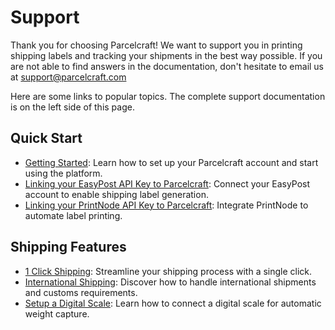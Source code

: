 # Support

Thank you for choosing Parcelcraft! We want to support you in printing shipping labels and tracking your shipments in the best way possible. If you are not able to find answers in the documentation, don't hesitate to email us at [support@parcelcraft.com](mailto:support@parcelcraft.com)

Here are some links to popular topics. The complete support documentation is on the left side of this page.

## Quick Start
- [Getting Started](/getting-started): Learn how to set up your Parcelcraft account and start using the platform.
- [Linking your EasyPost API Key to Parcelcraft](/getting-started/setup-easypost): Connect your EasyPost account to enable shipping label generation.
- [Linking your PrintNode API Key to Parcelcraft](/enable-1-click-shipping/setup-printnode-account): Integrate PrintNode to automate label printing.

## Shipping Features
- [1 Click Shipping](/enable-1-click-shipping): Streamline your shipping process with a single click.
- [International Shipping](/international-shipping): Discover how to handle international shipments and customs requirements.
- [Setup a Digital Scale](/additional-automation/setup-a-digital-scale): Learn how to connect a digital scale for automatic weight capture.
